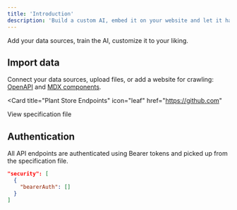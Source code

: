 ```yaml
---
title: 'Introduction'
description: 'Build a custom AI, embed it on your website and let it handle customer support, lead generation, engage with your users, and more.'
---
```


<Note>
  Add your data sources, train the AI, customize it to your liking.
</Note>

## Import data

Connect your data sources, upload files, or add a website for crawling: [OpenAPI](https://.com/docs/) and [MDX components](https://.com/docs/). 

<Card
  title="Plant Store Endpoints"
  icon="leaf"
  href="https://github.com"
>
  View specification file
</Card>

## Authentication

All API endpoints are authenticated using Bearer tokens and picked up from the specification file.

```json
"security": [
  {
    "bearerAuth": []
  }
]
```
